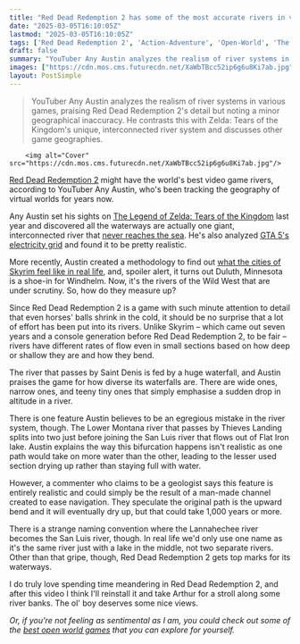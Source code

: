```yaml
---
title: "Red Dead Redemption 2 has some of the most accurate rivers in video games, according to the video game geographer who charted Skyrim and Zelda's waterways"
date: "2025-03-05T16:10:05Z"
lastmod: "2025-03-05T16:10:05Z"
tags: ['Red Dead Redemption 2', 'Action-Adventure', 'Open-World', 'The Legend of Zelda: Tears of the Kingdom', 'JRPG', 'Grand Theft Auto 5', 'Skyrim', 'The Elder Scrolls']
draft: false
summary: "YouTuber Any Austin analyzes the realism of river systems in various games, praising Red Dead Redemption 2's detail but noting a minor geographical inaccuracy.  He contrasts this with Zelda: Tears of the Kingdom's unique, interconnected river system and discusses other game geographies."
images: ["https://cdn.mos.cms.futurecdn.net/XaWbTBcc52ip6g6u8Ki7ab.jpg"]
layout: PostSimple
---
```

> YouTuber Any Austin analyzes the realism of river systems in various games, praising Red Dead Redemption 2's detail but noting a minor geographical inaccuracy.  He contrasts this with Zelda: Tears of the Kingdom's unique, interconnected river system and discusses other game geographies.


        <img alt="Cover" src="https://cdn.mos.cms.futurecdn.net/XaWbTBcc52ip6g6u8Ki7ab.jpg"/>
        
[Red Dead Redemption 2](https://www.gamesradar.com/red-dead-redemption-2-100-completion-guide/) might have the world's best video game rivers, according to YouTuber Any Austin, who's been tracking the geography of virtual worlds for years now.

Any Austin set his sights on [<u>The Legend of Zelda: Tears of the Kingdom</u>](https://www.gamesradar.com/zelda-tears-of-the-kingdom-map-full-hyrule-revealed/) last year and discovered all the waterways are actually one giant, interconnected river that [<u>never reaches the sea</u>](https://www.gamesradar.com/games/jrpg/zelda-tears-of-the-kingdom-mapper-discovers-a-weird-geographical-plot-hole-that-puts-hyrule-in-direct-opposition-to-skyrim/). He's also analyzed [<u>GTA 5's electricity grid</u>](https://www.gamesradar.com/games/grand-theft-auto/have-you-ever-wondered-where-gta-5s-powerlines-go-me-neither-but-the-youtuber-who-followed-skyrims-rivers-to-their-source-has-found-out-and-its-fascinating/) and found it to be pretty realistic.

More recently, Austin created a methodology to find out [<u>what the cities of Skyrim feel like in real life</u>](https://www.gamesradar.com/games/the-elder-scrolls/skyrims-foremost-geographer-uses-weather-stats-to-explain-how-it-actually-feels-to-live-in-each-of-the-iconic-rpgs-cities/), and, spoiler alert, it turns out Duluth, Minnesota is a shoe-in for Windhelm. Now, it's the rivers of the Wild West that are under scrutiny. So, how do they measure up?

Since Red Dead Redemption 2 is a game with such minute attention to detail that even horses' balls shrink in the cold, it should be no surprise that a lot of effort has been put into its rivers. Unlike Skyrim – which came out seven years and a console generation before Red Dead Redemption 2, to be fair – rivers have different rates of flow even in small sections based on how deep or shallow they are and how they bend.

The river that passes by Saint Denis is fed by a huge waterfall, and Austin praises the game for how diverse its waterfalls are. There are wide ones, narrow ones, and teeny tiny ones that simply emphasise a sudden drop in altitude in a river.

There is one feature Austin believes to be an egregious mistake in the river system, though. The Lower Montana river that passes by Thieves Landing splits into two just before joining the San Luis river that flows out of Flat Iron lake. Austin explains the way this bifurcation happens isn't realistic as one path would take on more water than the other, leading to the lesser used section drying up rather than staying full with water.

However, a commenter who claims to be a geologist says this feature is entirely realistic and could simply be the result of a man-made channel created to ease navigation. They speculate the original path is the upward bend and it will eventually dry up, but that could take 1,000 years or more.

There is a strange naming convention where the Lannahechee river becomes the San Luis river, though. In real life we'd only use one name as it's the same river just with a lake in the middle, not two separate rivers. Other than that gripe, though, Red Dead Redemption 2 gets top marks for its waterways.

I do truly love spending time meandering in Red Dead Redemption 2, and after this video I think I'll reinstall it and take Arthur for a stroll along some river banks. The ol' boy deserves some nice views.

*Or, if you're not feeling as sentimental as I am, you could check out some of the *[<u><em>best open world games</em></u>](https://www.gamesradar.com/best-open-world-games/)* that you can explore for yourself.*
        